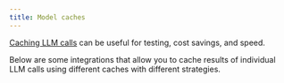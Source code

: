 ```yaml
---
title: Model caches
---
```


[Caching LLM calls](/oss/javascript/how-to/chat_model_caching) can be useful for testing, cost savings, and speed.

Below are some integrations that allow you to cache results of individual LLM calls using different caches with different strategies.

<IndexTable />
